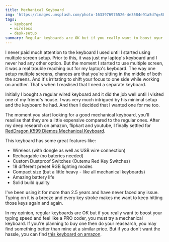 ```yaml
---
title: Mechanical Keyboard
img: 'https://images.unsplash.com/photo-1633976976526-4e3584e91a5d?q=80&w=640&auto=format&fit=crop'
tags:
  - keyboard
  - wireless
  - desk-setup
summary: Regular keyboards are OK but if you really want to boost oyur typing speed and feel like a PRO coder, you must try a mechanical keyboard
---
```

I never paid much attention to the keyboard I used until I started using multiple screen setup. Prior to this, it was just my laptop's keyboard and I never had any other option. But the moment I started to use multiple screen, it was a real trouble reaching out for my laptop's keyboard.
The way one setup multiple screens, chances are that you're sitting in the middle of both the screens. And it's irritating to shift your focus to one side while working on another. That's when I reaslised that I need a separate keyboard.

Initially I bought a regular wired keyboard and it did the job well until I visited one of my friend's house. I was very much intrigued by his minimal setup and the keyboard he had.
And then I decided that I wanted one for me too.

The moment you start looking for a good mechanical keyboard, you'll reaslise that they are a little expensive compared to the regular ones.
After my deep research on amazon, flipkart and youtube, I finally settled for [RedDragon K599 Diemos Mechanical Keyboard][1].

This keyboard has some great features like:
* Wireless (with dongle as well as USB wire connection)
* Rechargable (no bateries needed)
* Custom Dustproof Switches (Outemu Red Key Switches)
* 18 different preset RGB lighting modes
* Compact size (but a little heavy - like all mechanical keyboards)
* Amazing battery life
* Solid build quality

I've been using it for more than 2.5 years and have never faced any issue. Typing on it is a breeze and every key stroke makes me want to keep hitting those keys again and again.

In my opinion, regular keyboards are OK but if you really want to boost your typing speed and feel like a PRO coder, you must try a mechanical keyboard. If you're planning to buy one then do your reasearch, you may find something better than mine at a similar price. But if you don't want the hassle, you can find [this keyboard on amazon][1].

[1]: https://www.amazon.in/gp/product/B019O9LPI8?ie=UTF8&psc=1